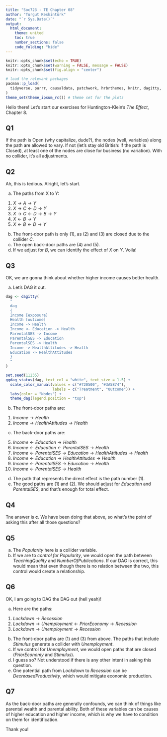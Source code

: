 ```yaml
---
title: "Soc723 - TE Chapter 08"
author: "Turgut Keskintürk"
date: "`r Sys.Date()`"
output:
  html_document:
    theme: united
    toc: true
    number_sections: false
    code_folding: "hide"
---
```


```r
knitr::opts_chunk$set(echo = TRUE)
knitr::opts_chunk$set(warning = FALSE, message = FALSE)
knitr::opts_chunk$set(fig.align = "center")

# load the relevant packages
pacman::p_load(
  tidyverse, purrr, causaldata, patchwork, hrbrthemes, knitr, dagitty, ggdag
)
theme_set(theme_ipsum_rc()) # theme set for the plots

```

Hello there! Let's start our exercises for Huntington-Klein's *The Effect*, Chapter 8.

## Q1

If the path is Open (why capitalize, dude?), the nodes (well, variables) along the path are allowed to vary. If not (let's stay old British: if the path is Closed), at least one of the nodes are close for business (no variation). With no collider, it's all adjustments.

## Q2

Ah, this is tedious. Alright, let's start.

a) The paths from X to Y:

  1) $X \rightarrow A \rightarrow Y$
  2) $X \rightarrow C \leftarrow D \rightarrow Y$
  3) $X \rightarrow C \leftarrow D \rightarrow B \rightarrow Y$
  4) $X \leftarrow B \rightarrow Y$
  5) $X \leftarrow B \leftarrow D \rightarrow Y$

b) The front-door path is only (1), as (2) and (3) are closed due to the collider $C$.
c) The open back-door paths are (4) and (5).
d) If we adjust for $B$, we can identify the effect of $X$ on $Y$. Voila!

## Q3

OK, we are gonna think about whether higher income causes better health. 

a. Let's DAG it out.

```r

dag <- dagitty(
  "
  dag
  {
  Income [exposure]
  Health [outcome]
  Income -> Health
  Income <- Education -> Health
  ParentalSES -> Income
  ParentalSES -> Education
  ParentalSES -> Health
  Income -> HealthAttitudes -> Health
  Education -> HealthAttitudes
  }
  "
)

set.seed(11235)
ggdag_status(dag, text_col = "white", text_size = 1.5) + 
  scale_color_manual(values = c("#720500", "#3A5874"),
                     labels = c("Treatment", "Outcome")) +
  labs(color = "Nodes") +
  theme_dag(legend.position = "top")

```

b. The front-door paths are:

  1) $Income \rightarrow Health$
  2) $Income \rightarrow HealthAttitudes \rightarrow Health$

c. The back-door paths are:

  5) $Income \leftarrow Education \rightarrow Health$
  6) $Income \leftarrow Education \leftarrow ParentalSES \rightarrow Health$
  7) $Income \leftarrow ParentalSES \rightarrow Education \rightarrow HealthAttitudes \rightarrow Health$
  8) $Income \leftarrow Education \rightarrow HealthAttitudes \rightarrow Health$
  9) $Income \leftarrow ParentalSES \rightarrow Education \rightarrow Health$
  10) $Income \leftarrow ParentalSES \rightarrow Health$

d. The path that represents the direct effect is the path number (1).
e. The good paths are (1) and (2). We should adjust for $Education$ and $ParentalSES$, and that's enough for total effect.

## Q4

Tne answer is **c**. We have been doing that above, so what's the point of asking this after all those questions?

## Q5

a. The $Popularity$ here is a collider variable.
b. If we are to *control for* $Popularity$, we would open the path between $TeachingQuality$ and $NumberOfPublications$. If our DAG is correct, this would mean that even though there is no relation between the two, this control would create a relationship.

## Q6

OK, I am going to DAG the DAG out (hell yeah)! 

a. Here are the paths:
  1) $Lockdown \rightarrow Recession$
  2) $Lockdown \rightarrow Unemployment \leftarrow PriorEconomy \rightarrow Recession$
  3) $Lockdown \rightarrow Unemployment \rightarrow Recession$
b. The front-door paths are (1) and (3) from above. The paths that include $Stimulus$ generate a collider with $Unemployment$.
c. If we control for $Unemployment$, we would open paths that are closed ($PriorEconomy$ and $Stimulus$).
d. I guess so? Not understood if there is any other intent in asking this question.
e. One potential path from $Lockdown$ to $Recession$ can be $DecreasedProductivity$, which would mitigate economic production.

## Q7

As the back-door paths are generally confounds, we can think of things like parental wealth and parental ability. Both of these variables can be causes of higher education and higher income, which is why we have to condition on them for identification.

Thank you!
